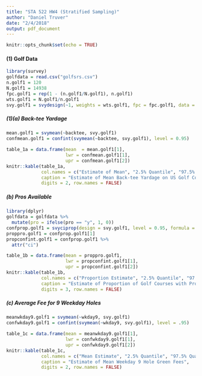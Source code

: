 ```yaml
---
title: "STA 522 HW4 (Stratified Sampling)"
author: "Daniel Truver"
date: "2/4/2018"
output: pdf_document
---
```


```r
knitr::opts_chunk$set(echo = TRUE)
```

#### (1) Golf Data  

```r
library(survey)
golfdata = read.csv("golfsrs.csv")
n.golf1 = 120
N.golf1 = 14938
fpc.golf1 = rep(1 - (n.golf1/N.golf1), n.golf1)
wts.golf1 = N.golf1/n.golf1 
svy.golf1 = svydesign(~1, weights = wts.golf1, fpc = fpc.golf1, data = golfdata)
```

##### (1)(a) Back-tee Yardage

```r
mean.golf1 = svymean(~backtee, svy.golf1)
confmean.golf1 = confint(svymean(~backtee, svy.golf1), level = 0.95)
```

```r
table_1a = data.frame(mean  = mean.golf1[1],
                      lwr = confmean.golf1[1], 
                      upr = confmean.golf1[2])
knitr::kable(table_1a, 
             col.names = c("Estimate of Mean", "2.5% Quantile", "97.5% Quantile"),
             caption = "Estimate of Mean Back-tee Yardage on US Golf Courses",
             digits = 2, row.names = FALSE)
```

##### (b) Pros Available  

```r
library(dplyr)
golfdata = golfdata %>%
  mutate(pro = ifelse(pro == "y", 1, 0))
confprop.golf1 = svyciprop(design = svy.golf1, level = 0.95, formula = ~pro)
proppro.golf1 = confprop.golf1[1]
propconfint.golf1 = confprop.golf1 %>%
  attr("ci")
```

```r
table_1b = data.frame(mean = proppro.golf1, 
                      lwr = propconfint.golf1[1],
                      upr = propconfint.golf1[2])
knitr::kable(table_1b, 
             col.names = c("Proportion Estimate", "2.5% Quantile", "97.5% Quantile"),
             caption = "Estimate of Proportion of Golf Courses with Pros Available", 
             digits = 3, row.names = FALSE)
```  


##### (c) Average Fee for 9 Weekday Holes  

```r
meanwkday9.golf1 = svymean(~wkday9, svy.golf1)
confwkday9.golf1 = confint(svymean(~wkday9, svy.golf1), level = .95)
```

```r
table_1c = data.frame(mean = meanwkday9.golf1[1],
                      lwr = confwkday9.golf1[1],
                      upr = confwkday9.golf1[2])
knitr::kable(table_1c,
             col.names = c("Mean Estimate", "2.5% Quantile", "97.5% Quantile"),
             caption = "Estimate of Mean Weekday 9 Hole Green Fees",
             digits = 2, row.names = FALSE)
```  


